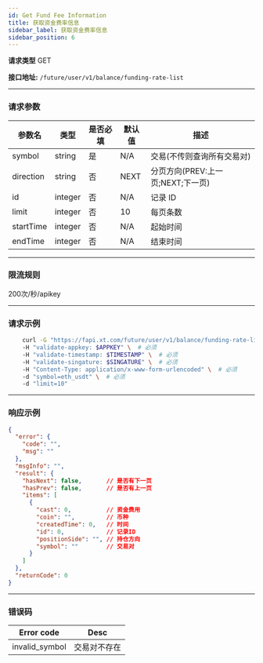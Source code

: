 ```yaml
---
id: Get Fund Fee Information
title: 获取资金费率信息
sidebar_label: 获取资金费率信息
sidebar_position: 6
---
```


**请求类型** GET

**接口地址:** `/future/user/v1/balance/funding-rate-list`

---

### 请求参数

| 参数名     | 类型     | 是否必填 | 默认值 | 描述                                  |
| ---------- | -------- | -------- | ------ | ------------------------------------- |
| symbol     | string   | 是       | N/A    | 交易(不传则查询所有交易对)         |
| direction  | string   | 否       | NEXT   | 分页方向(PREV:上一页;NEXT;下一页) |
| id         | integer  | 否       | N/A    | 记录 ID                               |
| limit      | integer  | 否       | 10     | 每页条数                              |
| startTime  | integer  | 否       | N/A    | 起始时间                              |
| endTime    | integer  | 否       | N/A    | 结束时间                              |

---

### 限流规则

200次/秒/apikey

---


### 请求示例
```bash
    curl -G "https://fapi.xt.com/future/user/v1/balance/funding-rate-list" \ 
    -H "validate-appkey: $APPKEY" \  # 必须
    -H "validate-timestamp: $TIMESTAMP" \  # 必须
    -H "validate-singature: $SINGATURE" \  # 必须
    -H "Content-Type: application/x-www-form-urlencoded" \  # 必须
    -d "symbol=eth_usdt" \  # 必须
    -d "limit=10"
```

---

### 响应示例

```json title="Response"
{
  "error": {
    "code": "",
    "msg": ""
  },
  "msgInfo": "",
  "result": {
    "hasNext": false,       // 是否有下一页
    "hasPrev": false,       // 是否有上一页
    "items": [
      {
        "cast": 0,          // 资金费用
        "coin": "",         // 币种
        "createdTime": 0,   // 时间
        "id": 0,            // 记录ID
        "positionSide": "", // 持仓方向
        "symbol": ""        // 交易对
      }
    ]
  },
  "returnCode": 0
}
```

---

### 错误码

| **Error code**               | **Desc**                       |
| ---------------------------- | ------------------------------ |
| invalid_symbol                 | 交易对不存在                         |


